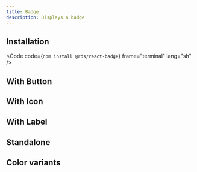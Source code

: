 ```yaml
---
title: Badge
description: Displays a badge
---
```





<CodePreview code={standaloneSrc} lang="tsx">
    <Standalone/>
</CodePreview>

## Installation

<Code code={`npm install @rds/react-badge`} frame="terminal" lang="sh" />

## With Button
<CodePreview code={withButtonSrc} lang="tsx">
    <WithButton/>
</CodePreview>

## With Icon
<CodePreview code={withIconSrc} lang="tsx">
    <WithIcon/>
</CodePreview>

## With Label
<CodePreview code={withLabelSrc} lang="tsx">
    <WithLabel/>
</CodePreview>

## Standalone
<CodePreview code={standaloneSrc} lang="tsx">
    <Standalone/>
</CodePreview>

## Color variants

<CodePreview code={colorVariantsSrc} lang="tsx">
    <ColorVariants/>
</CodePreview>
